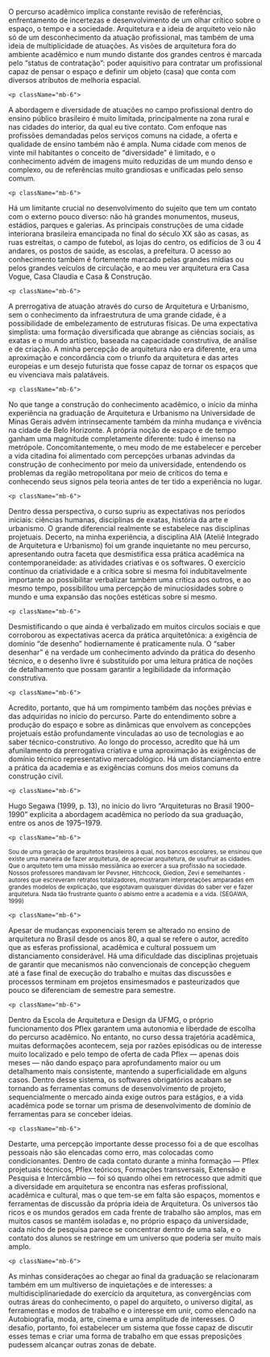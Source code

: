 
<div className="space-y-8">
  <div className="prose prose-lg max-w-none">
    <p className="mb-6">
  O percurso acadêmico implica constante revisão de referências, enfrentamento de incertezas e desenvolvimento de um olhar crítico sobre o espaço, o tempo e a sociedade. Arquitetura e a ideia de arquiteto veio não só de um desconhecimento da atuação profissional, mas também de uma ideia de multiplicidade de atuações. As visões de arquitetura fora do ambiente acadêmico e num mundo distante dos grandes centros é marcada pelo “status de contratação”: poder aquisitivo para contratar um profissional capaz de pensar o espaço e definir um objeto (casa) que conta com diversos atributos de melhoria espacial.
</p>

    <p className="mb-6">
A abordagem e diversidade de atuações no campo profissional dentro do ensino público brasileiro é muito limitada, principalmente na zona rural e nas cidades do interior, da qual eu tive contato. Com enfoque nas profissões demandadas pelos serviços comuns na cidade, a oferta e qualidade de ensino também não é ampla. Numa cidade com menos de vinte mil habitantes o conceito de “diversidade” é limitado, e o conhecimento advém de imagens muito reduzidas de um mundo denso e complexo, ou de referências muito grandiosas e unificadas pelo senso comum.
</p>

    <p className="mb-6">
Há um limitante crucial no desenvolvimento do sujeito que tem um contato com o externo pouco diverso: não há grandes monumentos, museus, estádios, parques e galerias. As principais construções de uma cidade interiorana brasileira emancipada no final do século XX são as casas, as ruas estreitas, o campo de futebol, as lojas do centro, os edifícios de 3 ou 4 andares, os postos de saúde, as escolas, a prefeitura. O acesso ao conhecimento também é fortemente marcado pelas grandes mídias ou pelos grandes veículos de circulação, e ao meu ver arquitetura era Casa Vogue, Casa Claudia e Casa & Construção.
</p>

    <p className="mb-6">
A prerrogativa de atuação através do curso de Arquitetura e Urbanismo, sem o conhecimento da infraestrutura de uma grande cidade, é a possibilidade de embelezamento de estruturas físicas. De uma expectativa simplista: uma formação diversificada que abrange as ciências sociais, as exatas e o mundo artístico, baseada na capacidade construtiva, de análise e de criação. A minha percepção de arquitetura não era diferente, era uma aproximação e concordância com o triunfo da arquitetura e das artes europeias e um desejo futurista que fosse capaz de tornar os espaços que eu vivenciava mais palatáveis. 
</p>

    <p className="mb-6">
No que tange a construção do conhecimento acadêmico, o início da minha experiência na graduação de Arquitetura e Urbanismo na Universidade de Minas Gerais advém intrinsecamente também da minha mudança e vivência na cidade de Belo Horizonte. A própria noção de espaço e de tempo ganham uma magnitude completamente diferente: tudo é imenso na metrópole. Concomitantemente, o meu modo de me estabelecer e perceber a vida citadina foi alimentado com percepções urbanas advindas da construção de conhecimento por meio da universidade, entendendo os problemas da região metropolitana por meio de críticos do tema e conhecendo seus signos pela teoria antes de ter tido a experiência no lugar.
</p>


    <p className="mb-6">
Dentro dessa perspectiva, o curso supriu as expectativas nos períodos iniciais: ciências humanas, disciplinas de exatas, história da arte e urbanismo. O grande diferencial realmente se estabelece nas disciplinas projetuais. Decerto, na minha experiência, a disciplina AIA (Ateliê Integrado de Arquitetura e Urbanismo) foi um grande inquietante no meu percurso, apresentando outra faceta que desmistifica essa prática acadêmica na contemporaneidade: as atividades criativas e os softwares. O exercício contínuo da criatividade e a crítica sobre si mesma foi indubitavelmente importante ao possibilitar verbalizar também uma crítica aos outros, e ao mesmo tempo, possibilitou uma percepção de minuciosidades sobre o mundo e uma expansão das noções estéticas sobre si mesmo. 
</p>


    <p className="mb-6">
Desmistificando o que ainda é verbalizado em muitos círculos sociais e que corroborou as expectativas acerca da prática arquitetônica: a exigência de domínio “de desenho” hodiernamente é praticamente nula. O “saber desenhar” é na verdade um conhecimento advindo da prática do desenho técnico, e o desenho livre é substituído por uma leitura prática de noções de detalhamento que possam garantir a legibilidade da informação construtiva. 
</p>


    <p className="mb-6">
Acredito, portanto, que há um rompimento também das noções prévias e das adquiridas no início do percurso. Parte do entendimento sobre a produção do espaço e sobre as dinâmicas que envolvem as concepções projetuais estão profundamente vinculadas ao uso de tecnologias e ao saber técnico-construtivo. Ao longo do processo, acredito que há um afunilamento da prerrogativa criativa e uma aproximação às exigências de domínio técnico representativo mercadológico. Há um distanciamento entre a prática da academia e as exigências comuns dos meios comuns da construção civil. 
</p>


    <p className="mb-6">
Hugo Segawa (1999, p. 13), no início do livro “Arquiteturas no Brasil 1900–1990” explicita a abordagem acadêmica no período da sua graduação, entre os anos de 1975–1979.
</p>


    <p className="mb-6">
<sup>Sou de uma geração de arquitetos brasileiros à qual, nos bancos escolares, se ensinou que existe uma maneira de fazer arquitetura, de apreciar arquitetura, de usufruir as cidades. Que o arquiteto tem uma missão messiânica ao exercer a sua profissão na sociedade. Nossos professores mandavam ler Pevsner, Hitchcock, Giedion, Zevi e semelhantes - autores que escreveram retratos totalizadores, mostraram interpretações amparadas em grandes modelos de explicação, que esgotavam quaisquer dúvidas do saber ver e fazer arquitetura. Nada tão frustrante quanto o abismo entre a academia e a vida. (SEGAWA, 1999)</sup> 
</p>


    <p className="mb-6">
Apesar de mudanças exponenciais terem se alterado no ensino de arquitetura no Brasil desde os anos 80, a qual se refere o autor, acredito que as esferas profissional, acadêmica e cultural possuem um distanciamento considerável. Há uma dificuldade das disciplinas projetuais de garantir que mecanismos não convencionais de concepção cheguem até a fase final de execução do trabalho e muitas das discussões e processos terminam em projetos ensimesmados e pasteurizados que pouco se diferenciam de semestre para semestre. 
</p>


    <p className="mb-6">
Dentro da Escola de Arquitetura e Design da UFMG, o próprio funcionamento dos Pflex garantem uma autonomia e liberdade de escolha do percurso acadêmico. No entanto, no curso dessa trajetória acadêmica, muitas deformações acontecem, seja por razões episódicas ou de interesse muito localizado e pelo tempo de oferta de cada Pflex —  apenas dois meses — não dando espaço para aprofundamento maior ou um detalhamento mais consistente, mantendo a superficialidade em alguns casos. Dentro desse sistema, os softwares obrigatórios acabam se tornando as ferramentas comuns de desenvolvimento de projeto, sequencialmente o mercado ainda exige outros para estágios, e a vida acadêmica pode se tornar um prisma de desenvolvimento de domínio de ferramentas para se conceber ideias.
</p>


    <p className="mb-6">
Destarte, uma percepção importante desse processo foi a de que escolhas pessoais não são elencadas como erro, mas colocadas como condicionantes. Dentro de cada contato durante a minha formação — Pflex projetuais técnicos, Pflex teóricos, Formações transversais, Extensão e Pesquisa e Intercâmbio — foi só quando olhei em retrocesso que admiti que a diversidade em arquitetura se encontra nas esferas profissional, acadêmica e cultural, mas o que tem-se em falta são espaços, momentos e ferramentas de discussão da própria ideia de Arquitetura. Os universos tão ricos e os mundos gerados em cada frente de trabalho são amplos, mas em muitos casos se mantêm isoladas e, no próprio espaço da universidade, cada nicho de pesquisa parece se concentrar dentro de uma sala, e o contato dos alunos se restringe em um universo que poderia ser muito mais amplo.
</p>


    <p className="mb-6">
As minhas considerações ao chegar ao final da graduação se relacionaram também em um multiverso de inquietações e de interesses: a multidisciplinariedade do exercício da arquitetura, as convergências com outras áreas do conhecimento, o papel do arquiteto, o universo digital, as ferramentas e modos de trabalho e o interesse em unir, como elencado na Autobiografia, moda, arte, cinema e uma amplitude de interesses. O desafio, portanto, foi estabelecer  um sistema que fosse capaz de discutir esses temas e criar uma forma de trabalho em que essas preposições pudessem alcançar outras zonas de debate.  
</p>


</div>
</div>

